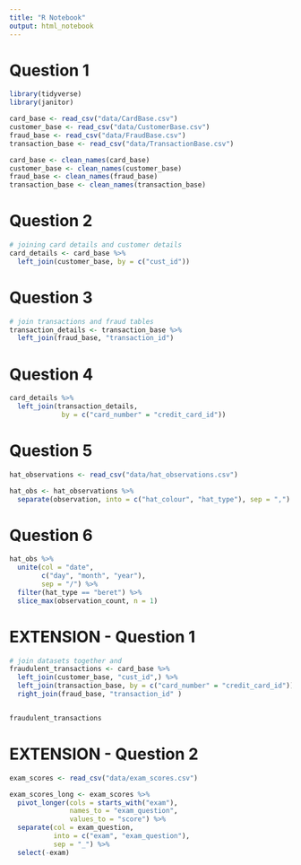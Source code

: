 ```yaml
---
title: "R Notebook"
output: html_notebook
---
```


# Question 1

```r
library(tidyverse)
library(janitor)

card_base <- read_csv("data/CardBase.csv")
customer_base <- read_csv("data/CustomerBase.csv")
fraud_base <- read_csv("data/FraudBase.csv")
transaction_base <- read_csv("data/TransactionBase.csv")

card_base <- clean_names(card_base)
customer_base <- clean_names(customer_base)
fraud_base <- clean_names(fraud_base)
transaction_base <- clean_names(transaction_base)

```

# Question 2

```r
# joining card details and customer details
card_details <- card_base %>% 
  left_join(customer_base, by = c("cust_id"))

```

# Question 3

```r
# join transactions and fraud tables
transaction_details <- transaction_base %>% 
  left_join(fraud_base, "transaction_id")

```

# Question 4

```r

card_details %>% 
  left_join(transaction_details,
             by = c("card_number" = "credit_card_id"))

```

# Question 5

```r

hat_observations <- read_csv("data/hat_observations.csv")

```

```r
hat_obs <- hat_observations %>% 
  separate(observation, into = c("hat_colour", "hat_type"), sep = ",")

```

# Question 6

```r

hat_obs %>% 
  unite(col = "date",
        c("day", "month", "year"),
        sep = "/") %>%
  filter(hat_type == "beret") %>% 
  slice_max(observation_count, n = 1)

```

# EXTENSION - Question 1

```r

# join datasets together and 
fraudulent_transactions <- card_base %>% 
  left_join(customer_base, "cust_id",) %>% 
  left_join(transaction_base, by = c("card_number" = "credit_card_id")) %>% 
  right_join(fraud_base, "transaction_id" )


fraudulent_transactions

```

# EXTENSION - Question 2

```r

exam_scores <- read_csv("data/exam_scores.csv")

```

```r

exam_scores_long <- exam_scores %>% 
  pivot_longer(cols = starts_with("exam"),
               names_to = "exam_question",
               values_to = "score") %>% 
  separate(col = exam_question,
           into = c("exam", "exam_question"),
           sep = "_") %>% 
  select(-exam)

```

